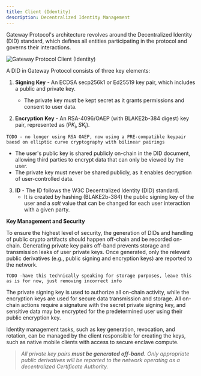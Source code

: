 ```yaml
---
title: Client (Identity)
description: Decentralized Identity Management
---
```


Gateway Protocol's architecture revolves around the Decentralized Identity (DID) standard, which defines all entities participating in the protocol and governs their interactions.

![Gateway Protocol Client (Identity)](/assets/protocol-architecture/client.png)

A DID in Gateway Protocol consists of three key elements:

1. **Signing Key** - An ECDSA secp256k1 or Ed25519 key pair, which includes a public and private key.

   - The private key must be kept secret as it grants permissions and consent to user data.

2. **Encryption Key** - An RSA-4096/OAEP (with BLAKE2b-384 digest) key pair, represented as $(PK_i, SK_i)$.

```
TODO - no longer using RSA OAEP, now using a PRE-compatible keypair baesd on elliptic curve cryptography with bilinear pairings
```

- The user's public key is shared publicly on-chain in the DID document, allowing third parties to encrypt data that can only be viewed by the user.
- The private key must never be shared publicly, as it enables decryption of user-controlled data.

3. **ID** - The ID follows the W3C Decentralized Identity (DID) standard.
   - It is created by hashing (BLAKE2b-384) the public signing key of the user and a $salt$ value that can be changed for each user interaction with a given party.

**Key Management and Security**

To ensure the highest level of security, the generation of DIDs and handling of public crypto artifacts should happen off-chain and be recorded on-chain. Generating private key pairs off-band prevents storage and transmission leaks of user private keys. Once generated, only the relevant public derivatives (e.g., public signing and encryption keys) are reported to the network.

```
TODO -have this technically speaking for storage purposes, leave this as is for now, just removing incorrect info
```

The private signing key is used to authorize all on-chain activity, while the encryption keys are used for secure data transmission and storage. All on-chain actions require a signature with the secret private signing key, and sensitive data may be encrypted for the predetermined user using their public encryption key.

Identity management tasks, such as key generation, revocation, and rotation, can be managed by the client responsible for creating the keys, such as native mobile clients with access to secure enclave compute.

> _All private key pairs **must be generated off-band.** Only appropriate public derivatives will be reported to the network operating as a decentralized Certificate Authority._

